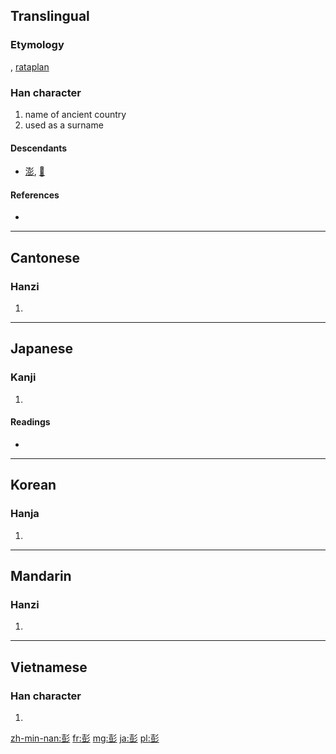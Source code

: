 ==Translingual==

===Etymology===
{{Han compound|壴|彡|c1=s|c2=p|ls=psc}}, [[rataplan]]

===Han character===
{{Han char|rn=59|rad=彡|as=09|sn=12|four=4212<sub>2</sub>|canj=土廿竹竹竹 (GTHHH)|ids=⿰[[壴]][[彡]]}}

# name of ancient country
# used as a surname

====Descendants====
* [[澎]], [[𥛱]]

====References====
* {{Han ref|kx=0364.050|dkj=10003|dj=0683.110|hdz=20855.060|uh=5F6D|ud=24429|bh=B45E|bd=46174}}

----

==Cantonese==

===Hanzi===
{{yue-hanzi|jyut=|y=pang4}}

# {{defn|Cantonese|sort=彡09}}

----

==Japanese==

===Kanji===
{{ja-kanji|grade=|rs=彡09}}

# {{defn|Japanese|sort=彡09}}

====Readings====
* {{ja-readings|on=[[ほう]] (hō)|kun=[[ゆく]] (yuku), [[みち]] (michi), [[さかん]] (sakan)}}

----

==Korean==

===Hanja===
{{ko-hanja|hangeul=[[팽]], [[방]]|eumhun=|rv=paeng, bang|mr=p'aeng, pang|y=phayng, pang}}

# {{defn|Korean|sort=彡09}}

----

==Mandarin==

===Hanzi===
{{cmn-hanzi|pin=[[péng]] ([[peng2]])|wg=p'eng<sup>2</sup>}}

# {{defn|Mandarin|sort=彡09}}

----

==Vietnamese==

===Han character===
{{vi-hantu|[[bành]]|rs=彡09}}

# {{defn|Vietnamese|sort=彡09}}

[[zh-min-nan:彭]]
[[fr:彭]]
[[mg:彭]]
[[ja:彭]]
[[pl:彭]]